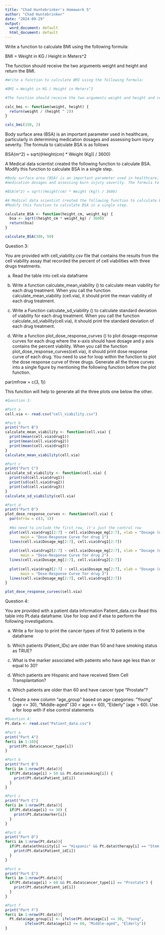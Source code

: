 ```yaml
---
title: "Chad Huntebrinker's Homework 5"
author: "Chad Huntebrinker"
date: "2024-09-29"
output:
  word_document: default
  html_document: default
---
```


Write a function to calculate BMI using the following formula:

BMI = Weight in KG / Height in Meters^2

The function should receive the two arguments weight and height and return the BMI.
```r
#Write a function to calculate BMI using the following formula:

#BMI = Weight in KG / Height in Meters^2

#The function should receive the two arguments weight and height and return the BMI.

calc_bmi <- function(weight, height) {
  return(weight / (height ^ 2))
}

calc_bmi(150, 2)
```

Body surface area (BSA) is an important parameter used in healthcare, particularly in determining
medication dosages and assessing burn injury severity. The formula to calculate BSA is as follows

BSA(m^2) = sqrt((Height(cm) * Weight (Kg)) / 3600)

A Medical data scientist created the following function to calculate BSA.
Modify this function to calculate BSA in a single step.
```r
#Body surface area (BSA) is an important parameter used in healthcare, particularly in determining
#medication dosages and assessing burn injury severity. The formula to calculate BSA is as follows

#BSA(m^2) = sqrt((Height(cm) * Weight (Kg)) / 3600)

#A Medical data scientist created the following function to calculate BSA.
#Modify this function to calculate BSA in a single step.

calculate_BSA <- function(height_cm, weight_kg) {
  bsa <- sqrt((height_cm * weight_kg) / 3600)
  return(bsa)
}

calculate_BSA(300, 50)
```
Question 3:

You are provided with cell_viability.csv file that contains the results from the cell viability assay that recorded the percent of cell viabilities with three drugs treatments.

  a. Read the table into cell.via dataframe

  b. Write a function calculate_mean_viability () to calculate mean viability for each drug treatment. When you call the function calculate_mean_viability (cell.via), it should print the mean viability of each drug treatment.

  c. Write a Function calculate_sd_viability () to calculate standard deviation of viability for each drug treatment. When you call the function calculate_sd_viability(cell.via), it should print the standard deviation of each drug treatment.

  d. Write a function plot_dose_response_curves () to plot dosage-response curves for each drug where the x-axis should have dosage and y axis contains the percent viability. When you call the function plot_dose_response_curves(cell.via), it should print dose response curve of each drug. You need to use for loop within the function to plot the dose response curve of three drugs. Generate all the three curves into a single figure by mentioning the following function before the plot function.

  par(mfrow = c(3, 1))

This function will help to generate all the three plots one below the other.
```r
#Question 3:

#Part a
cell.via <- read.csv("cell_viability.csv")

#Part b
print("Part B")
calculate_mean_viability <- function(cell.via) {
  print(mean(cell.via$drug1))
  print(mean(cell.via$drug2))
  print(mean(cell.via$drug3))
}
calculate_mean_viability(cell.via)

#Part c
print("Part C")
calculate_sd_viability <- function(cell.via) {
  print(sd(cell.via$drug1))
  print(sd(cell.via$drug2))
  print(sd(cell.via$drug3))
}
calculate_sd_viability(cell.via)

#Part d
print("Part D")
plot_dose_response_curves <- function(cell.via) {
  par(mfrow = c(3, 1))
  
  #No need to include the first row, it's just the control row
  plot(cell.via$drug1[2:7] ~ cell.via$Dosage_mg[2:7], xlab = "Dosage (nM)", ylab = "Percentage Viability",
       main = "Dose-Response Curve for drug 1")
  lines(cell.via$Dosage_mg[2:7], cell.via$drug1[2:7])
  
  plot(cell.via$drug2[2:7] ~ cell.via$Dosage_mg[2:7], xlab = "Dosage (nM)", ylab = "Percentage Viability",
       main = "Dose-Response Curve for drug 2")
  lines(cell.via$Dosage_mg[2:7], cell.via$drug2[2:7])
  
  plot(cell.via$drug3[2:7] ~ cell.via$Dosage_mg[2:7], xlab = "Dosage (nM)", ylab = "Percentage Viability",
       main = "Dose-Response Curve for drug 3")
  lines(cell.via$Dosage_mg[2:7], cell.via$drug3[2:7])
}

plot_dose_response_curves(cell.via)

```

Question 4:

You are provided with a patient data information Patient_data.csv
Read this table into Pt.data dataframe. Use for loop and if else to perform the following investigations.

  a. Write a for loop to print the cancer types of first 10 patients in the dataframe

  b. Which patients (Patient_IDs) are older than 50 and have smoking status as TRUE?

  c. What is the marker associated with patients who have age less than or equal to 30?

  d. Which patients are Hispanic and have received Stem Cell Transplantation?

  e. Which patients are older than 60 and have cancer type "Prostate"?

  f. Create a new column "age_group" based on age categories: 
  "Young" (age <= 30), "Middle-aged" (30 < age <= 60), "Elderly" (age > 60).
  Use a for loop with if else control statements

```r
#Question 4:
Pt.data <- read.csv("Patient_data.csv")

#Part a
print("Part A")
for(i in 1:10){
  print(Pt.data$cancer_type[i])
}

#Part b
print("Part B")
for(i in 1:nrow(Pt.data)){
  if(Pt.data$age[i] > 50 && Pt.data$smoking[i]) {
    print(Pt.data$Patient_id[i])
  }
}

#Part c
print("Part C")
for(i in 1:nrow(Pt.data)){
  if(Pt.data$age[i] <= 30) {
    print(Pt.data$marker[i])
  }
}

#Part d
print("Part D")
for(i in 1:nrow(Pt.data)){
  if(Pt.data$ethnicity[i] == "Hispanic" && Pt.data$therapy[i] == "Stem Cell Transplantation") {
    print(Pt.data$Patient_id[i])
  }
}

#Part e
print("Part E")
for(i in 1:nrow(Pt.data)){
  if(Pt.data$age[i] > 60 && Pt.data$cancer_type[i] == "Prostate") {
    print(Pt.data$Patient_id[i])
  }
}

#Part f
print("Part F")
for(i in 1:nrow(Pt.data)){
  Pt.data$age_group[i] <- ifelse(Pt.data$age[i] <= 30, "Young",
         ifelse(Pt.data$age[i] <= 60, "Middle-aged", "Elderly"))
}


```